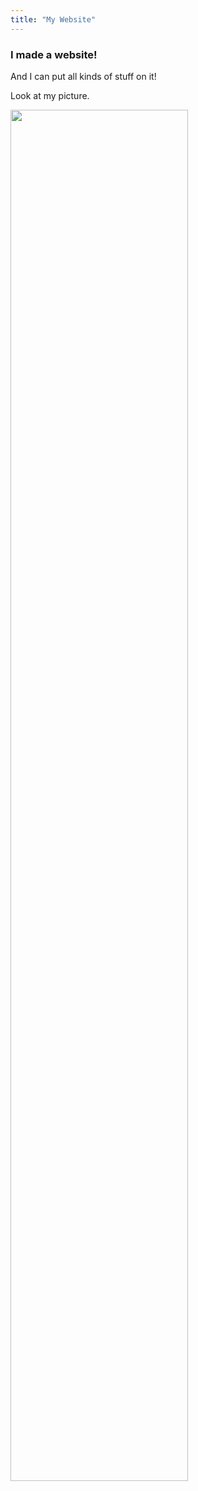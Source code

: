 ```yaml
---
title: "My Website"
---
```


### I made a website!

And I can put all kinds of stuff on it!

Look at my picture.

<img src="images/image.jpg" style="width:75%">